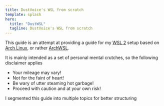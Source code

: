 ```yaml
---
title: DustVoice's WSL from scratch
template: splash
hero:
  title: "DustWSL"
  tagline: DustVoice's WSL from scratch
---
```



This guide is an attempt at providing a guide for my [WSL 2](https://learn.microsoft.com/en-us/windows/wsl/install) setup based on [Arch Linux](https://archlinux.org), or rather [ArchWSL](https://github.com/yuk7/ArchWSL).

It is mainly intended as a set of personal mental crutches, so the following disclaimer applies

<Aside type="danger">

- Your mileage may vary!
- Not for the faint of heart!
- Be wary of utter steaming hot garbage!
- Proceed with caution and at your own risk!

</Aside>

I segmented this guide into multiple topics for better structuring

<CardGrid>

<LinkCard
  title="Introduction"
  description="General introduction to the syntactic sugar and tooling used"
  href="intro/syntax/"
/>

<LinkCard
  title="Prerequisites"
  description="Setting up WSL in general, namely the kernel and distro."
  href="pre/"
/>

<LinkCard
  title="/home/"
  description="Setting up a comfortable (opinionated) /home/ environment."
  href="home/"
/>

<LinkCard
  title="References"
  description="Instructions for [software, tooling, frameworks, (dev-)environments, GUI, ...]"
  href="ref/"
/>

</CardGrid>
